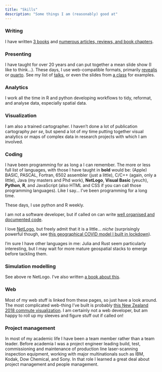 ```yaml
---
title: "Skills"
description: "Some things I am (reasonably) good at"
---
```


### Writing
I have written [3 books](books.html) and [numerous articles, reviews, and book chapters](publications.html).

### Presenting
I have taught for over 20 years and can put together a mean slide show (I like to think...). These days, I use web-compatible formats, primarily [revealjs](https://revealjs.com) or [quarto](https://quarto.org). See my list of [talks](talks.html), or even the slides from [a class](https://dosull.github.io/Geog315/schedule) for examples.

### Analytics
I work all the time in R and python developing workflows to tidy, reformat, and analyse data, especially spatial data.

### Visualization
I am also a trained cartographer. I haven't done a lot of publication cartography _per se_, but spend a lot of my time putting together visual analytics or maps of complex data in research projects with which I am involved.

### Coding
I have been programming for as long a I can remember. The more or less full list of languages, with those I have taught in **bold** would be: (Apple) BASIC, PASCAL, Fortran, 6502 assembler (just a little), C/C++ (again, only a little), Java (my masters and Phd work), **NetLogo**, **Visual Basic** (yeuch), **Python**, **R**, and JavaScript (also HTML and CSS if you can call those programming languages). Like I say... I've been programming for a long time.

These days, I use python and R weekly. 

I am not a software developer, but if called on can write [well organised and documented code](https://dosull.github.io/weaving-space/doc/weavingspace/).

I love [NetLogo](https://ccl.northwestern.edu/netlogo/), but freely admit that it is a little... _niche_ (surprisingly powerful though, see [this geographical COVID model I built in lockdown](https://github.com/DOSull/spatial-epi)). 

I'm sure I have other languages in me: Julia and Rust seem particularly interesting, but I may wait for more mature geospatial stacks to emerge before tackling them.

### Simulation modelling
See above re NetLogo. I've also written [a book about this](books.html#spatial-simulation-exploring-pattern-and-process).

### Web
Most of my web stuff is linked from these pages, so just have a look around. The most complicated web-thing I've built is probably [this New Zealand 2018 commute visualization](https://dosull.github.io/commute-viewer/commute-viewer-app/). I am certainly not a web developer, but am happy to roll up my sleeves and figure stuff out if called on!

### Project management
In most of my academic life I have been a team member rather than a team leader. Before academia I was a project engineer leading build, test, commissioning and maintenance of production line laser-scanning inspection equipment, working with major multinationals such as IBM, Kodak, Dow Chemical, and Sony. In that role I learned a great deal about project management and people management.
